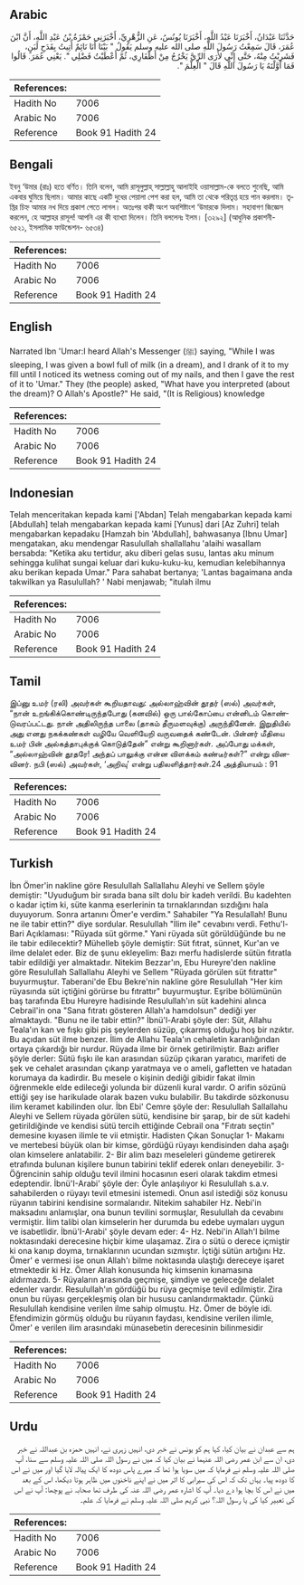 ## Arabic


<div dir="rtl" lang="ar" style={{fontSize:'larger',backgroundColor:'#f8f9fa',padding:20}}>
حَدَّثَنَا عَبْدَانُ، أَخْبَرَنَا عَبْدُ اللَّهِ، أَخْبَرَنَا يُونُسُ، عَنِ الزُّهْرِيِّ، أَخْبَرَنِي حَمْزَةُ بْنُ عَبْدِ اللَّهِ، أَنَّ ابْنَ عُمَرَ، قَالَ سَمِعْتُ رَسُولَ اللَّهِ صلى الله عليه وسلم يَقُولُ ‏"‏ بَيْنَا أَنَا نَائِمٌ أُتِيتُ بِقَدَحِ لَبَنٍ، فَشَرِبْتُ مِنْهُ، حَتَّى إِنِّي لأَرَى الرِّيَّ يَخْرُجُ مِنْ أَظْفَارِي، ثُمَّ أَعْطَيْتُ فَضْلِي ‏"‏‏.‏ يَعْنِي عُمَرَ‏.‏ قَالُوا فَمَا أَوَّلْتَهُ يَا رَسُولَ اللَّهِ قَالَ ‏"‏ الْعِلْمَ ‏"‏‏.‏
</div>
<div style={{backgroundColor:'#f8f9fa',padding:20, marginBottom: 10}}><table> <thead> <tr> <th>References:</th> <th></th> </tr> </thead> <tbody><tr><td>Hadith No</td><td>7006</td></tr><tr><td>Arabic No</td><td>7006</td></tr><tr><td>Reference</td><td>Book 91 Hadith 24</td></tr></tbody></table></div>

## Bengali


<div dir="ltr" lang="bn" style={{fontSize:'larger',backgroundColor:'#f8f9fa',padding:20}}>
ইবনু ‘উমার (রাঃ) হতে বর্ণিত। তিনি বলেন, আমি রাসূলুল্লাহ্ সাল্লাল্লাহু আলাইহি ওয়াসাল্লাম-কে বলতে শুনেছি, আমি একবার ঘুমিয়ে ছিলাম। আমার কাছে একটি দুধের পেয়ালা পেশ করা হল, আমি তা থেকে পরিতৃপ্ত হয়ে পান করলাম। তৃপ্তির চিহ্ন আমার নখ দিয়ে প্রকাশ পেতে লাগল। অতঃপর বাকী অংশ অবশিষ্টাংশ ‘উমারকে দিলাম। সহাবাগণ জিজ্ঞেস করলেন, হে আল্লাহর রাসূল! আপনি এর কী ব্যাখ্যা দিলেন। তিনি বললেনঃ ইলম। [৩২৯২] (আধুনিক প্রকাশনী- ৬৫২১, ইসলামিক ফাউন্ডেশন- ৬৫৩৪)
</div>
<div style={{backgroundColor:'#f8f9fa',padding:20, marginBottom: 10}}><table> <thead> <tr> <th>References:</th> <th></th> </tr> </thead> <tbody><tr><td>Hadith No</td><td>7006</td></tr><tr><td>Arabic No</td><td>7006</td></tr><tr><td>Reference</td><td>Book 91 Hadith 24</td></tr></tbody></table></div>

## English


<div dir="ltr" lang="en" style={{fontSize:'larger',backgroundColor:'#f8f9fa',padding:20}}>
Narrated Ibn 'Umar:I heard Allah's Messenger (ﷺ) saying, "While I was sleeping, I was given a bowl full of milk (in a dream), and I drank of it to my fill until I noticed its wetness coming out of my nails, and then I gave the rest of it to 'Umar." They (the people) asked, "What have you interpreted (about the dream)? O Allah's Apostle?" He said, "(It is Religious) knowledge
</div>
<div style={{backgroundColor:'#f8f9fa',padding:20, marginBottom: 10}}><table> <thead> <tr> <th>References:</th> <th></th> </tr> </thead> <tbody><tr><td>Hadith No</td><td>7006</td></tr><tr><td>Arabic No</td><td>7006</td></tr><tr><td>Reference</td><td>Book 91 Hadith 24</td></tr></tbody></table></div>

## Indonesian


<div dir="ltr" lang="id" style={{fontSize:'larger',backgroundColor:'#f8f9fa',padding:20}}>
Telah menceritakan kepada kami ['Abdan] Telah mengabarkan kepada kami [Abdullah] telah mengabarkan kepada kami [Yunus] dari [Az Zuhri] telah mengabarkan kepadaku [Hamzah bin 'Abdullah], bahwasanya [Ibnu Umar] mengatakan, aku mendengar Rasulullah shallallahu 'alaihi wasallam bersabda: "Ketika aku tertidur, aku diberi gelas susu, lantas aku minum sehingga kulihat sungai keluar dari kuku-kuku-ku, kemudian kelebihannya aku berikan kepada Umar." Para sahabat bertanya; 'Lantas bagaimana anda takwilkan ya Rasulullah? ' Nabi menjawab; "itulah ilmu
</div>
<div style={{backgroundColor:'#f8f9fa',padding:20, marginBottom: 10}}><table> <thead> <tr> <th>References:</th> <th></th> </tr> </thead> <tbody><tr><td>Hadith No</td><td>7006</td></tr><tr><td>Arabic No</td><td>7006</td></tr><tr><td>Reference</td><td>Book 91 Hadith 24</td></tr></tbody></table></div>

## Tamil


<div dir="ltr" lang="ta" style={{fontSize:'larger',backgroundColor:'#f8f9fa',padding:20}}>
இப்னு உமர் (ரலி) அவர்கள் கூறியதாவது: அல்லாஹ்வின் தூதர் (ஸல்) அவர்கள், “நான் உறங்கிக்கொண்டிருந்தபோது (கனவில்) ஒரு பால்கோப்பை என்னிடம் கொண்டுவரப்பட்டது. நான் அதிலிருந்த பாலை (தாகம் தீருமளவுக்கு) அருந்தினேன். இறுதியில் அது எனது நகக்கண்கள் வழியே வெளியேறி வருவதைக் கண்டேன். பின்னர் மீதியை உமர் பின் அல்கத்தாபுக்குக் கொடுத்தேன்” என்று கூறினார்கள். அப்போது மக்கள், “அல்லாஹ்வின் தூதரே! அந்தப் பாலுக்கு என்ன விளக்கம் கண்டீர்கள்?” என்று வினவினர். நபி (ஸல்) அவர்கள், ‘அறிவு’ என்று பதிலளித்தார்கள்.24 அத்தியாயம் : 91
</div>
<div style={{backgroundColor:'#f8f9fa',padding:20, marginBottom: 10}}><table> <thead> <tr> <th>References:</th> <th></th> </tr> </thead> <tbody><tr><td>Hadith No</td><td>7006</td></tr><tr><td>Arabic No</td><td>7006</td></tr><tr><td>Reference</td><td>Book 91 Hadith 24</td></tr></tbody></table></div>

## Turkish


<div dir="ltr" lang="tr" style={{fontSize:'larger',backgroundColor:'#f8f9fa',padding:20}}>
İbn Ömer'in nakline göre Resulullah Sallallahu Aleyhi ve Sellem şöyle demiştir: "Uyuduğum bir sırada bana silt dolu bir kadeh verildi. Bu kadehten o kadar içtim ki, süte kanma eserlerinin ta tırnaklarından sızdığını hala duyuyorum. Sonra artanını Ömer'e verdim." Sahabiler "Ya Resulallah! Bunu ne ile tabir ettin?" diye sordular. Resulullah "İlim ile" cevabını verdi. Fethu'l-Bari Açıklaması: "Rüyada süt görme." Yani rüyada süt görüldüğünde bu ne ile tabir edilecektir? Mühelleb şöyle demiştir: Süt fıtrat, sünnet, Kur'an ve ilme delalet eder. Biz de şunu ekleyelim: Bazı merfu hadislerde sütün fıtratla tabir edildiği yer almaktadır. Nitekim Bezzar'ın, Ebu Hureyre'den nakline göre Resulullah Sallallahu Aleyhi ve Sellem "Rüyada görülen süt fıtrattır" buyurmuştur. Taberani'de Ebu Bekre'nin nakline göre Resulullah "Her kim rüyasında süt içtiğini görürse bu fıtrattır" buyurmuştur. Eşribe bölümünün baş tarafında Ebu Hureyre hadisinde Resulullah'ın süt kadehini alınca Cebrail'in ona "Sana fıtratı gösteren Allah'a hamdolsun" dediği yer almaktaydı. "Bunu ne ile tabir ettin?" İbnü'l-Arabi şöyle der: Süt, Allahu Teala'ın kan ve fışkı gibi pis şeylerden süzüp, çıkarmış olduğu hoş bir nzıktır. Bu açıdan süt ilme benzer. İlim de Allahu Teala'ın cehaletin karanlığından ortaya çıkardığı bir nurdur. Rüyada ilme bir örnek getirilmiştir. Bazı arifler şöyle derler: Sütü fışkı ile kan arasından süzüp çıkaran yaratıcı, marifeti de şek ve cehalet arasından çıkanp yaratmaya ve o ameli, gafletten ve hatadan korumaya da kadirdir. Bu mesele o kişinin dediği gibidir fakat ilmin öğrenmekle elde edileceği yolunda bir düzenli kural vardır. O arifin sözünü ettiği şey ise harikulade olarak bazen vuku bulabilir. Bu takdirde sözkonusu ilim keramet kabilinden olur. İbn Ebi' Cemre şöyle der: Resulullah Sallallahu Aleyhi ve Sellem rüyada görülen sütü, kendisine bir şarap, bir de süt kadehi getirildiğinde ve kendisi sütü tercih ettiğinde Cebrail ona "Fıtratı seçtin" demesine kıyasen ilimle te vii etmiştir. Hadisten Çıkan Sonuçlar 1- Makamı ve mertebesi büyük olan bir kimse, gördüğü rüyayı kendisinden daha aşağı olan kimselere anlatabilir. 2- Bir alim bazı meseleleri gündeme getirerek etrafında bulunan kişilere bunun tabirini teklif ederek onları deneyebilir. 3- Öğrencinin sahip olduğu tevil ilmini hocasının eseri olarak takdim etmesi edeptendir. İbnü'I-Arabi' şöyle der: Öyle anlaşılıyor ki Resulullah s.a.v. sahabilerden o rüyayı tevil etmesini istemedi. Onun asıl istediği söz konusu rüyanın tabirini kendisine sormalarıdır. Nitekim sahabiler Hz. Nebi'in maksadını anlamışlar, ona bunun tevilini sormuşlar, Resulullah da cevabını vermiştir. İlim talibi olan kimselerin her durumda bu edebe uymaları uygun ve isabetlidir. İbnü'I-Arabi' şöyle devam eder: 4- Hz. Nebi'in Allah'l bilme noktasındaki derecesine hiçbir kime ulaşamaz. Zira o sütü o derece içmiştir ki ona kanıp doyma, tırnaklarının ucundan sızmıştır. İçtiği sütün artığını Hz. Ömer' e vermesi ise onun Allah'ı bilme noktasında ulaştığı dereceye işaret etmektedir ki Hz. Ömer Allah konusunda hiç kimsenin kınamasına aldırmazdı. 5- Rüyaların arasında geçmişe, şimdiye ve geleceğe delalet edenler vardır. Resulullah'ın gördüğü bu rüya geçmişe tevil edilmiştir. Zira onun bu rüyası gerçekleşmiş olan bir hususu canlandırmaktadır. Çünkü Resulullah kendisine verilen ilme sahip olmuştu. Hz. Ömer de böyle idi. Efendimizin görmüş olduğu bu rüyanın faydası, kendisine verilen ilimle, Ömer' e verilen ilim arasındaki münasebetin derecesinin bilinmesidir
</div>
<div style={{backgroundColor:'#f8f9fa',padding:20, marginBottom: 10}}><table> <thead> <tr> <th>References:</th> <th></th> </tr> </thead> <tbody><tr><td>Hadith No</td><td>7006</td></tr><tr><td>Arabic No</td><td>7006</td></tr><tr><td>Reference</td><td>Book 91 Hadith 24</td></tr></tbody></table></div>

## Urdu


<div dir="rtl" lang="ur" style={{fontSize:'larger',backgroundColor:'#f8f9fa',padding:20}}>
ہم سے عبدان نے بیان کیا، کہا ہم کو یونس نے خبر دی، انہیں زہری نے، انہیں حمزہ بن عبداللہ نے خبر دی، ان سے ابن عمر رضی اللہ عنہما نے بیان کیا کہ میں نے رسول اللہ صلی اللہ علیہ وسلم سے سنا، آپ صلی اللہ علیہ وسلم نے فرمایا کہ میں سویا ہوا تھا کہ میرے پاس دودھ کا ایک پیالہ لایا گیا اور میں نے اس کا دودھ پیا۔ یہاں تک کہ اس کی سیرابی کا اثر میں نے اپنے ناخنوں میں ظاہر ہوتا دیکھا، اس کے بعد میں نے اس کا بچا ہوا دے دیا۔ آپ کا اشارہ عمر رضی اللہ عنہ کی طرف تھا صحابہ نے پوچھا: آپ نے اس کی تعبیر کیا کی یا رسول اللہ؟ نبی کریم صلی اللہ علیہ وسلم نے فرمایا کہ علم۔
</div>
<div style={{backgroundColor:'#f8f9fa',padding:20, marginBottom: 10}}><table> <thead> <tr> <th>References:</th> <th></th> </tr> </thead> <tbody><tr><td>Hadith No</td><td>7006</td></tr><tr><td>Arabic No</td><td>7006</td></tr><tr><td>Reference</td><td>Book 91 Hadith 24</td></tr></tbody></table></div>